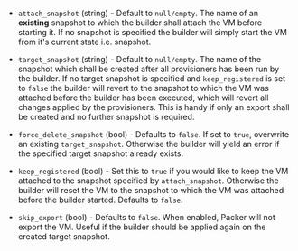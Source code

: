 <!-- Code generated from the comments of the Config struct in builder/virtualbox/vm/config.go; DO NOT EDIT MANUALLY -->

- `attach_snapshot` (string) - Default to `null/empty`. The name of an
  **existing** snapshot to which the builder shall attach the VM before
  starting it. If no snapshot is specified the builder will simply start the
  VM from it's current state i.e. snapshot.

- `target_snapshot` (string) - Default to `null/empty`. The name of the
  snapshot which shall be created after all provisioners has been run by the
  builder. If no target snapshot is specified and `keep_registered` is set to
  `false` the builder will revert to the snapshot to which the VM was attached
  before the builder has been executed, which will revert all changes applied
  by the provisioners. This is handy if only an export shall be created and no
  further snapshot is required.

- `force_delete_snapshot` (bool) - Defaults to `false`. If set to `true`,
  overwrite an existing `target_snapshot`. Otherwise the builder will yield an
  error if the specified target snapshot already exists.

- `keep_registered` (bool) - Set this to `true` if you would like to keep
  the VM attached to the snapshot specified by `attach_snapshot`. Otherwise
  the builder will reset the VM to the snapshot to which the VM was attached
  before the builder started. Defaults to `false`.

- `skip_export` (bool) - Defaults to `false`. When enabled, Packer will
  not export the VM. Useful if the builder should be applied again on the created
  target snapshot.
